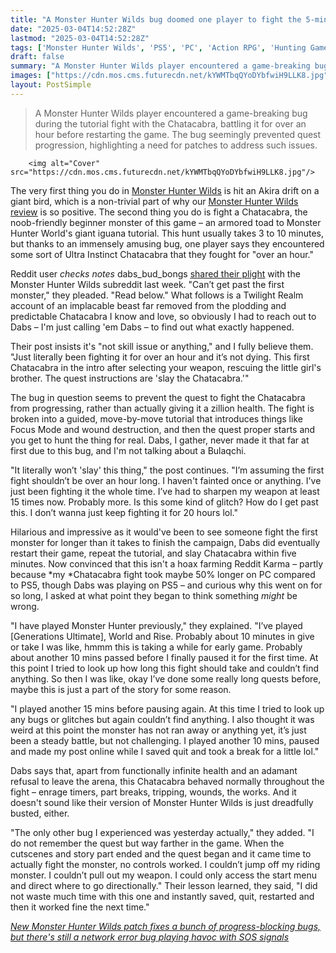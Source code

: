 ```yaml
---
title: "A Monster Hunter Wilds bug doomed one player to fight the 5-minute punching bag tutorial boss for a freakin' hour: 'I’ve had to sharpen my weapon at least 15 times now'"
date: "2025-03-04T14:52:28Z"
lastmod: "2025-03-04T14:52:28Z"
tags: ['Monster Hunter Wilds', 'PS5', 'PC', 'Action RPG', 'Hunting Game', 'Bug']
draft: false
summary: "A Monster Hunter Wilds player encountered a game-breaking bug during the tutorial fight with the Chatacabra, battling it for over an hour before restarting the game.  The bug seemingly prevented quest progression, highlighting a need for patches to address such issues."
images: ["https://cdn.mos.cms.futurecdn.net/kYWMTbqQYoDYbfwiH9LLK8.jpg"]
layout: PostSimple
---
```

> A Monster Hunter Wilds player encountered a game-breaking bug during the tutorial fight with the Chatacabra, battling it for over an hour before restarting the game.  The bug seemingly prevented quest progression, highlighting a need for patches to address such issues.


        <img alt="Cover" src="https://cdn.mos.cms.futurecdn.net/kYWMTbqQYoDYbfwiH9LLK8.jpg"/>
        
The very first thing you do in [<u>Monster Hunter Wilds</u>](https://www.gamesradar.com/games/monster-hunter/monster-hunter-wilds-guide/) is hit an Akira drift on a giant bird, which is a non-trivial part of why our [<u>Monster Hunter Wilds review</u>](https://www.gamesradar.com/games/monster-hunter/monster-hunter-wilds-review/) is so positive. The second thing you do is fight a Chatacabra, the noob-friendly beginner monster of this game – an armored toad to Monster Hunter World's giant iguana tutorial. This hunt usually takes 3 to 10 minutes, but thanks to an immensely amusing bug, one player says they encountered some sort of Ultra Instinct Chatacabra that they fought for "over an hour."

Reddit user *checks notes* dabs_bud_bongs [<u>shared their plight</u>](https://www.reddit.com/r/MHWilds/comments/1j0cnrl/cant_get_past_the_first_monster_read_below/) with the Monster Hunter Wilds subreddit last week. "Can’t get past the first monster," they pleaded. "Read below." What follows is a Twilight Realm account of an implacable beast far removed from the plodding and predictable Chatacabra I know and love, so obviously I had to reach out to Dabs – I'm just calling 'em Dabs – to find out what exactly happened.

Their post insists it's "not skill issue or anything," and I fully believe them. "Just literally been fighting it for over an hour and it’s not dying. This first Chatacabra in the intro after selecting your weapon, rescuing the little girl's brother. The quest instructions are 'slay the Chatacabra.'"



The bug in question seems to prevent the quest to fight the Chatacabra from progressing, rather than actually giving it a zillion health. The fight is broken into a guided, move-by-move tutorial that introduces things like Focus Mode and wound destruction, and then the quest proper starts and you get to hunt the thing for real. Dabs, I gather, never made it that far at first due to this bug, and I'm not talking about a Bulaqchi.

"It literally won’t 'slay' this thing," the post continues. "I’m assuming the first fight shouldn’t be over an hour long. I haven't fainted once or anything. I've just been fighting it the whole time. I’ve had to sharpen my weapon at least 15 times now. Probably more. Is this some kind of glitch? How do I get past this. I don’t wanna just keep fighting it for 20 hours lol."

Hilarious and impressive as it would've been to see someone fight the first monster for longer than it takes to finish the campaign, Dabs did eventually restart their game, repeat the tutorial, and slay Chatacabra within five minutes. Now convinced that this isn't a hoax farming Reddit Karma – partly because *my *Chatacabra fight took maybe 50% longer on PC compared to PS5, though Dabs was playing on PS5 – and curious why this went on for so long, I asked at what point they began to think something *might* be wrong.

"I have played Monster Hunter previously," they explained. "I’ve played [Generations Ultimate], World and Rise. Probably about 10 minutes in give or take I was like, hmmm this is taking a while for early game. Probably about another 10 mins passed before I finally paused it for the first time. At this point I tried to look up how long this fight should take and couldn’t find anything. So then I was like, okay I’ve done some really long quests before, maybe this is just a part of the story for some reason.

"I played another 15 mins before pausing again. At this time I tried to look up any bugs or glitches but again couldn’t find anything. I also thought it was weird at this point the monster has not ran away or anything yet, it’s just been a steady battle, but not challenging. I played another 10 mins, paused and made my post online while I saved quit and took a break for a little lol."



Dabs says that, apart from functionally infinite health and an adamant refusal to leave the arena, this Chatacabra behaved normally throughout the fight – enrage timers, part breaks, tripping, wounds, the works. And it doesn't sound like their version of Monster Hunter Wilds is just dreadfully busted, either.

"The only other bug I experienced was yesterday actually," they added. "I do not remember the quest but way farther in the game. When the cutscenes and story part ended and the quest began and it came time to actually fight the monster, no controls worked. I couldn’t jump off my riding monster. I couldn’t pull out my weapon. I could only access the start menu and direct where to go directionally." Their lesson learned, they said, "I did not waste much time with this one and instantly saved, quit, restarted and then it worked fine the next time."

[<u><em>New Monster Hunter Wilds patch fixes a bunch of progress-blocking bugs, but there's still a network error bug playing havoc with SOS signals</em></u>](https://www.gamesradar.com/games/monster-hunter/monster-hunter-wilds-patch-1-000-04-00/)
        